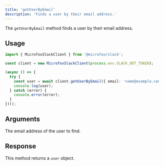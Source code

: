 ```yaml
---
title: 'getUserByEmail'
description: 'Finds a user by their email address.'
---
```


The `getUserByEmail` method finds a user by their email address.

## Usage

```typescript
import { MicrofoxSlackClient } from '@microfox/slack';

const client = new MicrofoxSlackClient(process.env.SLACK_BOT_TOKEN);

(async () => {
  try {
    const user = await client.getUserByEmail({ email: 'name@example.com' });
    console.log(user);
  } catch (error) {
    console.error(error);
  }
})();
```

## Arguments

<Properties>
    <Property name="email" type="string" required>
        The email address of the user to find.
    </Property>
</Properties>

## Response

This method returns a `user` object.
